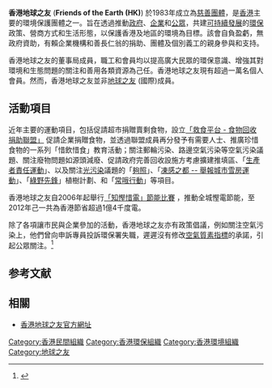 '''香港地球之友''' ('''Friends of the Earth (HK)''') 於1983年成立為[[慈善團體|慈善團體]]，是[[香港|香港]]主要的環境保護團體之一。旨在透過推動[[政府|政府]]、[[企業|企業]]和[[公眾|公眾]]，共建[[可持續發展|可持續發展]]的[[環保|環保]]政策、營商方式和生活形態，以保護香港及地區的環境為目標。該會自負盈虧，無政府資助，有賴企業機構和善長仁翁的捐助、團體及個別義工的親身參與和支持。

香港地球之友的董事局成員，職工和會員均以提高廣大民眾的環保意識、增強其對環境和生態問題的關注和善用各類資源為己任。香港地球之友現有超過一萬名個人會員。然而，香港地球之友並非[[地球之友|地球之友]] (國際)成員。

==活動項目==
近年主要的運動項目，包括促請超市捐贈賣剩食物，設立[http://foodwaste.foe.org.hk/html/chi/c_donation.php 「救食平台 - 食物回收捐助聯盟」] {{Wayback|url=http://foodwaste.foe.org.hk/html/chi/c_donation.php |date=20130905213532 }}促請企業捐贈食物，並透過聯盟成員再分發予有需要人士、推廣珍惜食物的一系列「惜飲惜食」教育活動；關注郵輪污染、路邊空氣污染等空氣污染議題、關注廢物問題如源頭減廢、促請政府完善回收設施方考慮擴建推填區、「[[生產者責任運動|生產者責任運動]]」、以及關注[[光污染|光污染]]議題的「[[夠照|夠照]]」、「[[凍感之都_--_舉報城市雪房運動|凍感之都 -- 舉報城市雪房運動]]」、「[[綠野先鋒|綠野先鋒]]」植樹計劃、和「[[常哦行動|常哦行動]]」等項目。

香港地球之友自2006年起舉行[http://foodwaste.foe.org.hk/html/chi/c_donation.php 「知慳惜電」節能比賽] {{Wayback|url=http://foodwaste.foe.org.hk/html/chi/c_donation.php |date=20130905213532 }}，推動全城慳電節能，至2012年己一共為香港節省超過1億4千度電。

除了各項讓市民與企業參加的活動，香港地球之友亦有政策倡議，例如關注空氣污染上，他們曾向申訴專員投訴環保署失職，遲遲沒有修改[[香港空氣質素指標|空氣質素指標]]的承諾，引起公眾關注。<ref>{{Cite news|url=http://orientaldaily.on.cc/cnt/news/20110104/00176_015.html|title=環保署失職申訴署追究|author=|date=4-1-2011|work=東方日報|accessdate=|archive-date=2011-09-14|archive-url=https://web.archive.org/web/20110914141648/http://orientaldaily.on.cc/cnt/news/20110104/00176_015.html|dead-url=no}}</ref>

==参考文献==
<div class="references-small">
<references />
</div>

==相關==
* [http://foe.org.hk/ 香港地球之友官方網址] {{Wayback|url=http://foe.org.hk/ |date=20100425074138 }}

{{Hk-org-stub}}

[[Category:香港民間組織|Category:香港民間組織]]
[[Category:香港環保組織|Category:香港環保組織]]
[[Category:香港環境組織|Category:香港環境組織]]
[[Category:地球之友|Category:地球之友]]